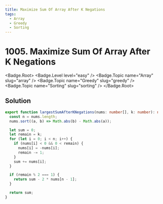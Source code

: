 ```yaml
---
title: Maximize Sum Of Array After K Negations
tags:
  - Array
  - Greedy
  - Sorting
---
```


# 1005. Maximize Sum Of Array After K Negations

<Badge.Root>
  <Badge.Level level="easy" />
  <Badge.Topic name="Array" slug="array" />
  <Badge.Topic name="Greedy" slug="greedy" />
  <Badge.Topic name="Sorting" slug="sorting" />
</Badge.Root>

## Solution

```typescript filename="solution.ts" copy
export function largestSumAfterKNegations(nums: number[], k: number): number {
  const n = nums.length;
  nums.sort((a, b) => Math.abs(b) - Math.abs(a));

  let sum = 0;
  let remain = k;
  for (let i = 0; i < n; i++) {
    if (nums[i] < 0 && 0 < remain) {
      nums[i] = -nums[i];
      remain -= 1;
    }
    sum += nums[i];
  }

  if (remain % 2 === 1) {
    return sum - 2 * nums[n - 1];
  }

  return sum;
}
```

<ProblemLink
  codingSite="leetcode"
  href="https://leetcode.com/problems/maximize-sum-of-array-after-k-negations"
  title="Maximize Sum Of Array After K Negations"
/>
